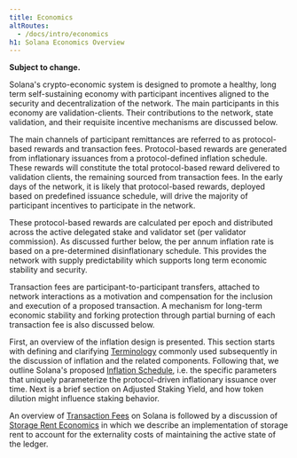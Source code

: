 ```yaml
---
title: Economics
altRoutes:
  - /docs/intro/economics
h1: Solana Economics Overview
---
```


**Subject to change.**

Solana's crypto-economic system is designed to promote a healthy, long term
self-sustaining economy with participant incentives aligned to the security and
decentralization of the network. The main participants in this economy are
validation-clients. Their contributions to the network, state validation, and
their requisite incentive mechanisms are discussed below.

The main channels of participant remittances are referred to as protocol-based
rewards and transaction fees. Protocol-based rewards are generated from
inflationary issuances from a protocol-defined inflation schedule. These rewards
will constitute the total protocol-based reward delivered to validation clients,
the remaining sourced from transaction fees. In the early days of the network,
it is likely that protocol-based rewards, deployed based on predefined issuance
schedule, will drive the majority of participant incentives to participate in
the network.

These protocol-based rewards are calculated per epoch and distributed across the
active delegated stake and validator set (per validator commission). As
discussed further below, the per annum inflation rate is based on a
pre-determined disinflationary schedule. This provides the network with supply
predictability which supports long term economic stability and security.

Transaction fees are participant-to-participant transfers, attached to network
interactions as a motivation and compensation for the inclusion and execution of
a proposed transaction. A mechanism for long-term economic stability and forking
protection through partial burning of each transaction fee is also discussed
below.

First, an overview of the inflation design is presented. This section starts
with defining and clarifying
[Terminology](/docs/economics/inflation/terminology) commonly used
subsequently in the discussion of inflation and the related components.
Following that, we outline Solana's proposed
[Inflation Schedule](/docs/economics/inflation/inflation_schedule), i.e. the
specific parameters that uniquely parameterize the protocol-driven inflationary
issuance over time. Next is a brief section on
Adjusted Staking Yield,
and how token dilution might influence staking behavior.

An overview of [Transaction Fees](/docs/core/fees#transaction-fees) on Solana
is followed by a discussion of [Storage Rent Economics](/docs/core/fees#rent)
in which we describe an implementation of storage rent to account for the
externality costs of maintaining the active state of the ledger.
